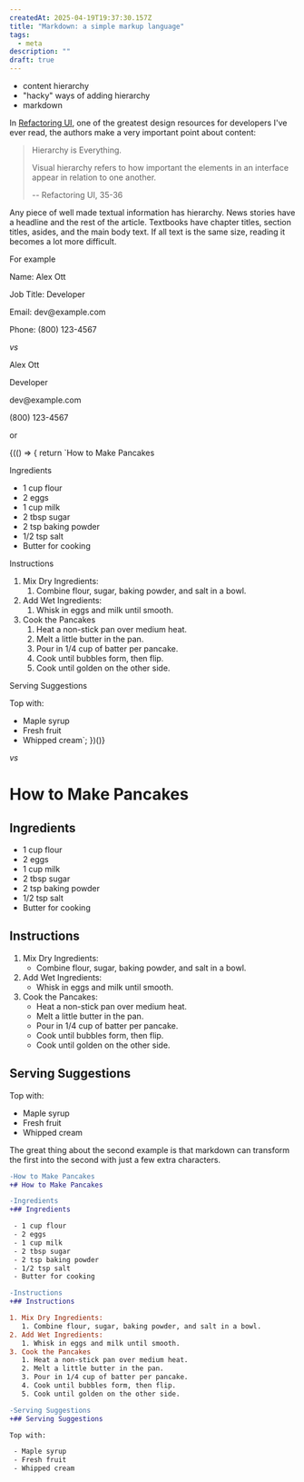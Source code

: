 ```yaml
---
createdAt: 2025-04-19T19:37:30.157Z
title: "Markdown: a simple markup language"
tags:
  - meta
description: ""
draft: true
---
```



- content hierarchy
- "hacky" ways of adding hierarchy
- markdown

In [Refactoring UI](https://www.refactoringui.com/), one of the greatest design
resources for developers I've ever read, the authors make a very important point
about content:

> Hierarchy is Everything.
>
> Visual hierarchy refers to how important the elements in an interface appear
> in relation to one another.
>
> -- Refactoring UI, 35-36

Any piece of well made textual information has hierarchy. News stories have a
headline and the rest of the article. Textbooks have chapter titles, section
titles, asides, and the main body text. If all text is the same size, reading it
becomes a lot more difficult.

For example

<div class="not-prose flex w-full items-center justify-center">
  <div class="flex basis-sm gap-4 rounded-lg bg-neutral-700 p-4">
    <div class="flex max-h-min rounded-full bg-neutral-950 p-2">
      <Logo width={48} height={48} />
    </div>
    <div>
      <p>Name: Alex Ott</p>
      <p>Job Title: Developer</p>
      <p>Email: dev@example.com</p>
      <p>Phone: (800) 123-4567</p>
    </div>
  </div>
</div>

_vs_

<div class="not-prose flex w-full items-center justify-center">
  <div class="flex basis-sm items-center gap-4 rounded-lg bg-neutral-700 p-4">
    <div class="flex max-h-min rounded-full bg-neutral-950 p-4">
      <Logo width={72} height={72} />
    </div>
    <div class="flex flex-col gap-1">
      <p class="text-2xl">Alex Ott</p>
      <p class="text-lg text-green-600">Developer</p>
      <p class="text-sm text-neutral-400">dev@example.com</p>
      <p class="text-sm text-neutral-400">(800) 123-4567</p>
    </div>
  </div>
</div>

or

<div class="not-prose rounded-lg bg-neutral-900 p-4">
  <p class="whitespace-pre">
    {(() => {
    return `How to Make Pancakes

Ingredients

- 1 cup flour
- 2 eggs
- 1 cup milk
- 2 tbsp sugar
- 2 tsp baking powder
- 1/2 tsp salt
- Butter for cooking

Instructions

1. Mix Dry Ingredients:
   1. Combine flour, sugar, baking powder, and salt in a bowl.
2. Add Wet Ingredients:
   1. Whisk in eggs and milk until smooth.
3. Cook the Pancakes
   1. Heat a non-stick pan over medium heat.
   2. Melt a little butter in the pan.
   3. Pour in 1/4 cup of batter per pancake.
   4. Cook until bubbles form, then flip.
   5. Cook until golden on the other side.

Serving Suggestions

Top with:

- Maple syrup
- Fresh fruit
- Whipped cream`; })()}
  </p>

</div>

_vs_

<div class="rounded-lg bg-neutral-900 p-4">
  <h1>How to Make Pancakes</h1>
  <h2>Ingredients</h2>
  <ul>
    <li>1 cup flour</li>
    <li>2 eggs</li>
    <li>1 cup milk</li>
    <li>2 tbsp sugar</li>
    <li>2 tsp baking powder</li>
    <li>1/2 tsp salt</li>
    <li>Butter for cooking</li>
  </ul>
  <h2>Instructions</h2>
  <ol>
    <li>
      Mix Dry Ingredients:
      <ul>
        <li>Combine flour, sugar, baking powder, and salt in a bowl.</li>
      </ul>
    </li>
    <li>
      Add Wet Ingredients:
      <ul>
        <li>Whisk in eggs and milk until smooth.</li>
      </ul>
    </li>
    <li>
      Cook the Pancakes:
      <ul>
        <li>Heat a non-stick pan over medium heat.</li>
        <li>Melt a little butter in the pan.</li>
        <li>Pour in 1/4 cup of batter per pancake.</li>
        <li>Cook until bubbles form, then flip.</li>
        <li>Cook until golden on the other side.</li>
      </ul>
    </li>
  </ol>
  <h2>Serving Suggestions</h2>
  <p>Top with:</p>
  <ul>
    <li>Maple syrup</li>
    <li>Fresh fruit</li>
    <li>Whipped cream</li>
  </ul>
</div>

The great thing about the second example is that markdown can transform the
first into the second with just a few extra characters.

```diff
-How to Make Pancakes
+# How to Make Pancakes

-Ingredients
+## Ingredients

 - 1 cup flour
 - 2 eggs
 - 1 cup milk
 - 2 tbsp sugar
 - 2 tsp baking powder
 - 1/2 tsp salt
 - Butter for cooking

-Instructions
+## Instructions

1. Mix Dry Ingredients:
   1. Combine flour, sugar, baking powder, and salt in a bowl.
2. Add Wet Ingredients:
   1. Whisk in eggs and milk until smooth.
3. Cook the Pancakes
   1. Heat a non-stick pan over medium heat.
   2. Melt a little butter in the pan.
   3. Pour in 1/4 cup of batter per pancake.
   4. Cook until bubbles form, then flip.
   5. Cook until golden on the other side.

-Serving Suggestions
+## Serving Suggestions

Top with:

 - Maple syrup
 - Fresh fruit
 - Whipped cream
```
